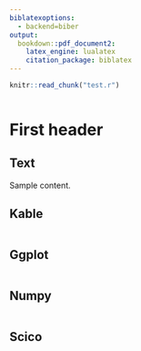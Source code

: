 ```yaml
---
biblatexoptions: 
  - backend=biber
output:
  bookdown::pdf_document2:
    latex_engine: lualatex
    citation_package: biblatex
---
```


```r
knitr::read_chunk("test.r")
```

```r
```

# First header

## Text

Sample content.

## Kable

```r
```

## Ggplot

```r
```

## Numpy

```r
```

## Scico

```r
```
